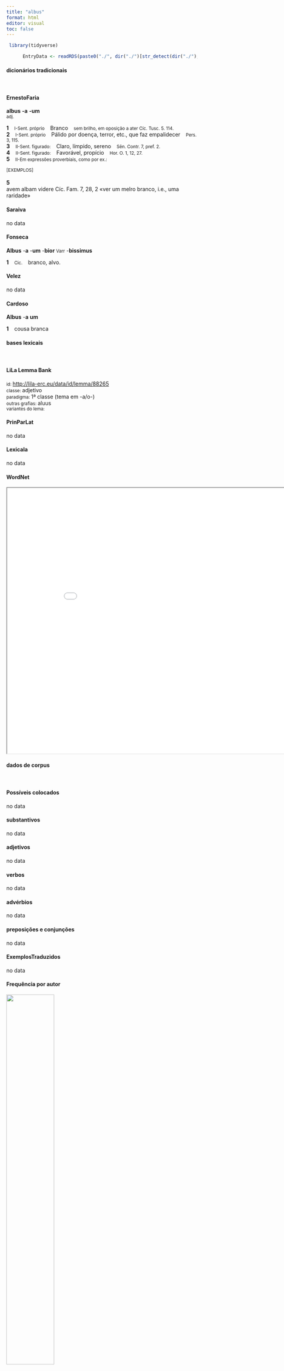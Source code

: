 ```yaml
---
title: "albus"
format: html
editor: visual
toc: false
---
```



```r
 library(tidyverse) 

      EntryData <- readRDS(paste0("./", dir("./")[str_detect(dir("./"), "_xx97-108-98-117-115xx_.rds")]))

```


#### dicionários tradicionais

&emsp;




::: panel-tabset

#### ErnestoFaria

<b>albus</b> <b>-a</b> <b>-um</b> <br> <small>adj.</small> <br> <small></small>   <p> <b>1</b> &ensp; <small>I-Sent. próprio</small> &ensp; Branco &ensp; <small>sem brilho, em oposição a ater Cíc. Tusc. 5. 114.</small> <br> <b>2</b> &ensp; <small>I-Sent. próprio</small> &ensp; Pálido por doença, terror, etc., que faz empalidecer &ensp; <small>Pers. 3, 115.</small> <br> <b>3</b> &ensp; <small>II-Sent. figurado:</small> &ensp; Claro, límpido, sereno &ensp; <small>Sên. Contr. 7, pref. 2.</small> <br> <b>4</b> &ensp; <small>II-Sent. figurado:</small> &ensp; Favorável, propício &ensp; <small>Hor. O. 1, 12, 27.</small> <br> <b>5</b> &ensp; <small>II-Em expressões proverbiais, como por ex.:</small> &ensp; <small></small> </p>   <p><small>[EXEMPLOS]</small><br> <br><b>5</b><br>avem albam videre Cíc. Fam. 7, 28, 2 «ver um melro branco, i.e., uma raridade» </p>




#### Saraiva

no data




#### Fonseca

<b>Albus</b> -<b>a</b> -<b>um</b> -<b>bior</b> <small>Varr</small> -<b>bissimus</b>   <p> <b>1</b> &ensp; <small>Cic.</small> &ensp; branco, alvo. </p>




#### Velez

no data




#### Cardoso

<b>Albus</b> -<b>a</b> <b>um</b>   <p> <b>1</b> &ensp; cousa branca </p>


:::



#### bases lexicais

&emsp;






::: panel-tabset

#### LiLa Lemma Bank

<small> id: </small> <a href=' http://lila-erc.eu/data/id/lemma/88265 ' target="_blank"> http://lila-erc.eu/data/id/lemma/88265 </a> <br>
<small> classe: </small> adjetivo    <br>
<small> paradigma: </small> 1ª classe (tema em -a/o-) <br>
<small> outras grafias: </small> aluus <br>
<small> variantes do lema: </small>  <br>





#### PrinParLat

no data




#### Lexicala

no data




#### WordNet

<iframe width='900' height='700' src='Media/Tree__xx97-108-98-117-115xx__sem_type_lexemes_pt.html'>

</iframe>


:::



#### dados de corpus

&emsp;




::: panel-tabset

#### Possíveis colocados

no data




#### substantivos

no data




#### adjetivos

no data




#### verbos

no data




#### advérbios

no data




#### preposições e conjunções

no data


:::



::: panel-tabset

#### ExemplosTraduzidos

no data




#### Frequência por autor

![](./Media/barchart__xx97-108-98-117-115xx__lemma_BY_author_Frequencies.webp){width=50% fig-alt='This charts plots the frequency of lemma by author_Frequencies. The Horatius subcorpus registers the highest normalized frequency, with the value of 7.99 and an absolute frequency of 9. The Ovidius subcorpus follows, with a normalized frequency of 0 and an absolute frequency of 0. the subcorpus with the least normalized frequency is Caesar with the normalized value of 0 and an absolute freqeuncy of 0. here are all the values: subcorpus: Caesar ; normalized frequency: 0 ; absolute frequency: 0. subcorpus: Cicero ; normalized frequency: 0 ; absolute frequency: 0. subcorpus: Horatius ; normalized frequency: 9 ; absolute frequency: 7.99218541870171. subcorpus: Ovidius ; normalized frequency: 0 ; absolute frequency: 0. subcorpus: Phaedrus ; normalized frequency: 1 ; absolute frequency: 1.5181417944436. subcorpus: Sallustius ; normalized frequency: 0 ; absolute frequency: 0. subcorpus: Seneca ; normalized frequency: 0 ; absolute frequency: 0. subcorpus: Suetonius ; normalized frequency: 0 ; absolute frequency: 0. subcorpus: Tacitus ; normalized frequency: 0 ; absolute frequency: 0. subcorpus: Vergilius ; normalized frequency: 0 ; absolute frequency: 0. subcorpus: Hieronymus ; normalized frequency: 0 ; absolute frequency: 0'}




#### Frequência por gênero

![](./Media/barchart__xx97-108-98-117-115xx__lemma_BY_genre_Frequencies.webp){width=50% fig-alt='This charts plots the frequency of lemma by genre_Frequencies. The Poesia.lírica subcorpus registers the highest normalized frequency, with the value of 7.57 and an absolute frequency of 9. The Poesia.lírica subcorpus follows, with a normalized frequency of 7.57 and an absolute frequency of 9. the subcorpus with the least normalized frequency is Prosa.histórica with the normalized value of 0 and an absolute freqeuncy of 0. here are all the values: subcorpus: Prosa.histórica ; normalized frequency: 0 ; absolute frequency: 0. subcorpus: Prosa.filosófica ; normalized frequency: 0 ; absolute frequency: 0. subcorpus: Prosa.oratória ; normalized frequency: 0 ; absolute frequency: 0. subcorpus: Prosa.epistolográfica ; normalized frequency: 0 ; absolute frequency: 0. subcorpus: Poesia.lírica ; normalized frequency: 9 ; absolute frequency: 7.57129637419029. subcorpus: Poesia.didática ; normalized frequency: 1 ; absolute frequency: 0.848248367121893. subcorpus: Poesia.trágica ; normalized frequency: 0 ; absolute frequency: 0. subcorpus: Poesia.épica ; normalized frequency: 0 ; absolute frequency: 0. subcorpus: Prosa.ficcional ; normalized frequency: 0 ; absolute frequency: 0'}




#### Frequência por século

![](./Media/barchart__xx97-108-98-117-115xx__lemma_BY_period_Frequencies.webp){width=50% fig-alt='This charts plots the frequency of lemma by period_Frequencies. The I.a.C. subcorpus registers the highest normalized frequency, with the value of 0.42 and an absolute frequency of 9. The I.a.C. subcorpus follows, with a normalized frequency of 0.42 and an absolute frequency of 9. the subcorpus with the least normalized frequency is II.d.C. with the normalized value of 0 and an absolute freqeuncy of 0. here are all the values: subcorpus: I.a.C. ; normalized frequency: 9 ; absolute frequency: 0.418896904817314. subcorpus: I.d.C. ; normalized frequency: 1 ; absolute frequency: 0.152975370965275. subcorpus: II.d.C. ; normalized frequency: 0 ; absolute frequency: 0. subcorpus: IV.d.C. ; normalized frequency: 0 ; absolute frequency: 0'}


:::

